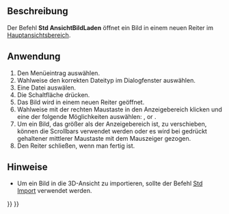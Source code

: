 <languages/>

{{Docnav/de
|[[Std_ViewScreenShot/de|AnsichtAufnehmen]]
|[[Std_SceneInspector/de|SzenenInspektor]]
|[[Std_Tools_Menu/de|Std Menü Werkzeuge]]
|IconL=Std_ViewScreenShot.svg
|IconR=Std_SceneInspector.svg
|IconC=Freecad.svg
}}

{{GuiCommand/de
|Name=Std ViewLoadImage
|Name/de=Std AnsichtBildLaden
|MenuLocation=Werkzeuge → Bild laden...
|Workbenches=Alle
|Version=0.21
}}

<span id="Description"></span>
==Beschreibung==

Der Befehl '''Std AnsichtBildLaden''' öffnet ein Bild in einem neuen Reiter im [[Main_view_area/de|Hauptansichtsbereich]].

<span id="Usage"></span>
==Anwendung==

# Den Menüeintrag {{MenuCommand|Werkzeuge → [[Image:Std_ViewLoadImage.svg|16px]] Load image...}} auswählen.
# Wahlweise den korrekten Dateityp im Dialogfenster auswählen.
# Eine Datei auswälen.
# Die Schaltfläche {{Button|Open}} drücken.
# Das Bild wird in einem neuen Reiter geöffnet.
# Wahlweise mit der rechten Maustaste in den Anzeigebereich klicken und eine der folgende Möglichkeiten auswählen: {{MenuCommand|Fit to window}}, {{MenuCommand|Zoom in}} or {{MenuCommand|Zoom out}}.
# Um ein Bild, das größer als der Anzeigebereich ist, zu verschieben, können die Scrollbars verwendet werden oder es wird bei gedrückt gehaltener mittlerer Maustaste mit dem Mauszeiger gezogen.
# Den Reiter schließen, wenn man fertig ist.

<span id="Notes"></span>
==Hinweise==

* Um ein Bild in die 3D-Ansicht zu importieren, sollte der Befehl [[Std_Import/de|Std Import]] verwendet werden. {{Version/de|0.21}}


{{Docnav/de
|[[Std_ViewScreenShot/de|AnsichtAufnehmen]]
|[[Std_SceneInspector/de|SzenenInspektor]]
|[[Std_Tools_Menu/de|Std Menü Werkzeuge]]
|IconL=Std_ViewScreenShot.svg
|IconR=Std_SceneInspector.svg
|IconC=Freecad.svg
}}

{{Std_Base_navi{{#translation:}}}}
{{Userdocnavi{{#translation:}}}}